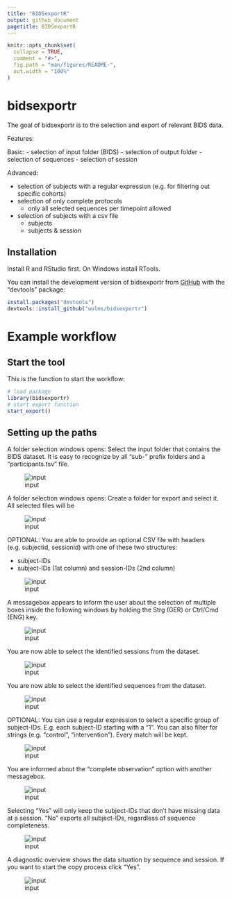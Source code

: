 ```yaml
---
title: "BIDSexportR"
output: github_document
pagetitle: BIDSexportR
---
```


<!-- README.md is generated from README.Rmd. Please edit that file -->

```r
knitr::opts_chunk$set(
  collapse = TRUE,
  comment = "#>",
  fig.path = "man/figures/README-",
  out.width = "100%"
)
```

# bidsexportr

<!-- badges: start -->
<!-- badges: end -->

The goal of bidsexportr is to the selection and export of relevant BIDS data.

Features:

Basic:
- selection of input folder (BIDS)
- selection of output folder
- selection of sequences
- selection of session

Advanced:

- selection of subjects with a regular expression (e.g. for filtering out specific cohorts)
- selection of only complete protocols
  - only all selected sequences per timepoint allowed
- selection of subjects with a csv file
  - subjects
  - subjects & session
  

## Installation

Install R and RStudio first. On Windows install RTools.

You can install the development version of bidsexportr from [GitHub](https://github.com/) with the "devtools" package:

``` r
install.packages("devtools")
devtools::install_github("wulms/bidsexportr")
```

# Example workflow

## Start the tool

This is the function to start the workflow:

```r
# load package
library(bidsexportr)
# start export function
start_export()
```


## Setting up the paths

A folder selection windows opens: 
Select the input folder that contains the BIDS dataset. It is easy to recognize by all "sub-" prefix folders and a "participants.tsv" file.

![input](img/0_input_folder.png)

A folder selection windows opens: 
Create a folder for export and select it. All selected files will be  

![input](img/1_output_folder.png)

OPTIONAL: You are able to provide an optional CSV file with headers (e.g. subjectid, sessionid) with one of these two structures:

- subject-IDs
- subject-IDs (1st column) and session-IDs (2nd column)


![input](img/2_optional_csv.png)

A messagebox appears to inform the user about the selection of multiple boxes inside the following windows by holding the Strg (GER) or Ctrl/Cmd (ENG) key.

![input](img/3_message_select_multi.png)

You are now able to select the identified sessions from the dataset. 

![input](img/4a_session_select.png)

You are now able to select the identified sequences from the dataset.

![input](img/4b_sequence_select.png)

OPTIONAL: You can use a regular expression to select a specific group of subject-IDs. E.g. each subject-ID starting with a "1". You can also filter for strings (e.g. "control", "intervention"). Every match will be kept. 

![input](img/5_optional_regex.png)


You are informed about the "complete observation" option with another messagebox. 

![input](img/6_message_complete_obs.png)

Selecting "Yes" will only keep the subject-IDs that don't have missing data at a session. "No" exports all subject-IDs, regardless of sequence completeness.

![input](img/7_only_complete.png)


A diagnostic overview shows the data situation by sequence and session. If you want to start the copy process click "Yes". 

![input](img/8_overview_start.png)

